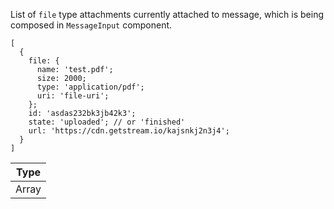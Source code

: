 List of `file` type attachments currently attached to message, which is being composed in `MessageInput` component.

```tsx
[
  {
    file: {
      name: 'test.pdf';
      size: 2000;
      type: 'application/pdf';
      uri: 'file-uri';
    };
    id: 'asdas232bk3jb42k3';
    state: 'uploaded'; // or 'finished'
    url: 'https://cdn.getstream.io/kajsnkj2n3j4';
  }
]
```

| Type  |
| ----- |
| Array |

